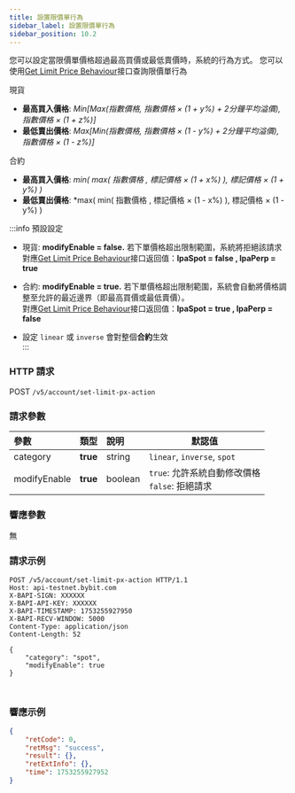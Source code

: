 ```yaml
---
title: 設置限價單行為
sidebar_label: 設置限價單行為
sidebar_position: 10.2
---
```

您可以設定當限價單價格超過最高買價或最低賣價時，系統的行為方式。
您可以使用<a href="https://bybit-exchange.github.io/docs/v5/account/get-user-setting-config">Get Limit Price Behaviour</a>接口查詢限價單行為

現貨
* **最高買入價格**: *Min[Max(指數價格, 指數價格 × (1 + y%) + 2分鐘平均溢價), 指數價格 × (1 + z%)]*
* **最低賣出價格**: *Max[Min(指數價格, 指數價格 × (1 - y%) + 2分鐘平均溢價), 指數價格 × (1 - z%)]*

合約
* **最高買入價格**: *min( max( 指數價格 , 標記價格 × (1 + x%) ), 標記價格 × (1 + y%) )*
* **最低賣出價格**: *max( min( 指數價格 , 標記價格 × (1 - x%) ), 標記價格 × (1 - y%) )

:::info 預設設定
*	現貨:
**modifyEnable = false.** 若下單價格超出限制範圍，系統將拒絕該請求 <br/>
對應<a href="https://bybit-exchange.github.io/docs/v5/account/get-user-setting-config">Get Limit Price Behaviour</a>接口返回值：**lpaSpot = false , lpaPerp = true**

*	合約:
**modifyEnable = true.** 若下單價格超出限制範圍，系統會自動將價格調整至允許的最近邊界（即最高買價或最低賣價）。 <br/>
對應<a href="https://bybit-exchange.github.io/docs/v5/account/get-user-setting-config">Get Limit Price Behaviour</a>接口返回值：**lpaSpot = true , lpaPerp = false**

*   設定 `linear` 或 `inverse` 會對整個**合約**生效<br/>
:::

### HTTP 請求
POST `/v5/account/set-limit-px-action`

### 請求參數
| 參數 | 類型 | 說明| 默認值 |
|:----- |:-------|:-----|------ |
|category |**true** |string |`linear`, `inverse`, `spot`|
|modifyEnable |**true** |boolean |`true`: 允許系統自動修改價格<br/>`false`: 拒絕請求|

### 響應參數
無

### 請求示例

<Tabs groupId="programming-languages">
<TabItem value="http" label="HTTP">

```http
POST /v5/account/set-limit-px-action HTTP/1.1
Host: api-testnet.bybit.com
X-BAPI-SIGN: XXXXXX
X-BAPI-API-KEY: XXXXXX
X-BAPI-TIMESTAMP: 1753255927950
X-BAPI-RECV-WINDOW: 5000
Content-Type: application/json
Content-Length: 52

{
    "category": "spot",
    "modifyEnable": true
}
```

</TabItem>
<TabItem value="python" label="Python">

```python

```

</TabItem>

<TabItem value="Node" label="Node.js">

```n4js

```

</TabItem>
</Tabs>

### 響應示例

```json
{
    "retCode": 0,
    "retMsg": "success",
    "result": {},
    "retExtInfo": {},
    "time": 1753255927952
}
```
